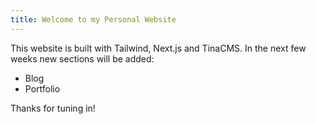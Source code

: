 ```yaml
---
title: Welcome to my Personal Website
---
```


This website is built with Tailwind, Next.js and TinaCMS. In the next few weeks new sections will be added:

* Blog
* Portfolio

Thanks for tuning in!

